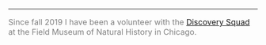 
***

<font size="3" color="grey">

Since fall 2019 I have been a volunteer with the [Discovery Squad](https://www.fieldmuseum.org/visit/daily-events/discovery-squad) at the Field Museum of Natural History in Chicago.



</font>